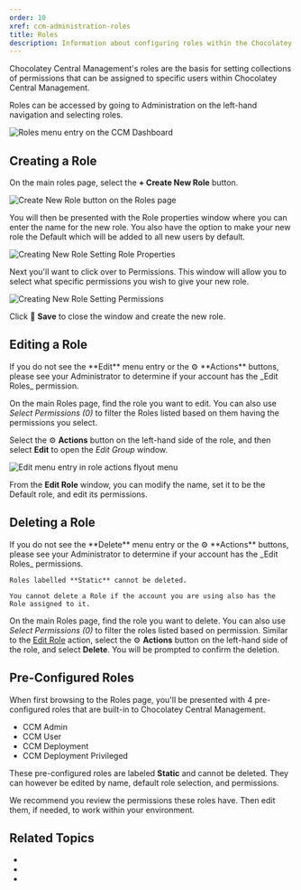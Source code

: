 ```yaml
---
order: 10
xref: ccm-administration-roles
title: Roles
description: Information about configuring roles within the Chocolatey Central Management Administration section
---
```


Chocolatey Central Management's roles are the basis for setting collections of permissions that can be assigned to specific users within Chocolatey Central Management.

Roles can be accessed by going to Administration on the left-hand navigation and selecting roles.

![Roles menu entry on the CCM Dashboard](/images/ccm-playwright/dashboard/left-menu-nested-roles.png)

## Creating a Role

On the main roles page, select the **+ Create New Role** button.

![Create New Role button on the Roles page](/images/ccm-playwright/administration/roles/button-create-new-role.png)

You will then be presented with the Role properties window where you can enter the name for the new role. You also have the option to make your new role the Default which will be added to all new users by default.

![Creating New Role Setting Role Properties](/images/ccm-playwright/administration/roles/modal-new-role-tab-role.png)

Next you'll want to click over to Permissions. This window will allow you to select what specific permissions you wish to give your new role.

![Creating New Role Setting Permissions](/images/ccm-playwright/administration/roles/modal-new-role-tab-permissions.png)

Click 💾 **Save** to close the window and create the new role.

## Editing a Role

<Callout type="info">
    If you do not see the **Edit** menu entry or the ⚙ **Actions** buttons, please see your Administrator to determine if your account has the _Edit Roles_ permission.
</Callout>

On the main Roles page, find the role you want to edit.
You can also use _Select Permissions (0)_ to filter the Roles listed based on them having the permissions you select.

Select the ⚙ **Actions** button on the left-hand side of the role, and then select **Edit** to open the _Edit Group_ window.

![Edit menu entry in role actions flyout menu](/images/ccm-playwright/administration/roles/table-row-button-action-dropdown-menu-edit.png)

From the **Edit Role** window, you can modify the name, set it to be the Default role, and edit its permissions.

## Deleting a Role

<Callout type="info">
    If you do not see the **Delete** menu entry or the ⚙ **Actions** buttons, please see your Administrator to determine if your account has the _Edit Roles_ permissions.

    Roles labelled **Static** cannot be deleted.

    You cannot delete a Role if the account you are using also has the Role assigned to it.
</Callout>

On the main Roles page, find the role you want to delete. You can also use _Select Permissions (0)_ to filter the roles listed based on permission. Similar to the [Edit Role](#editing-a-role) action, select the ⚙ **Actions** button on the left-hand side of the role, and select **Delete**. You will be prompted to confirm the deletion.

## Pre-Configured Roles

When first browsing to the Roles page, you'll be presented with 4 pre-configured roles that are built-in to Chocolatey Central Management.

* CCM Admin
* CCM User
* CCM Deployment
* CCM Deployment Privileged

These pre-configured roles are labeled **Static** and cannot be deleted. They can however be edited by name, default role selection, and permissions.

We recommend you review the permissions these roles have. Then edit them, if needed, to work within your environment.

## Related Topics

* <Xref title="Chocolatey Central Management" value="central-management" />
* <Xref title="Chocolatey Central Management - Deployments" value="ccm-deployments" />
* <Xref title="Chocolatey Central Management - Reports" value="ccm-reports" />
